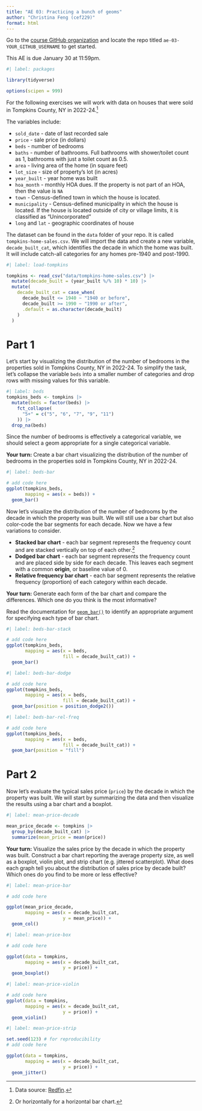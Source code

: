 ```yaml
---
title: "AE 03: Practicing a bunch of geoms"
author: "Christina Feng (cef229)"
format: html
---
```


::: callout-important
Go to the [course GitHub organization](https://github.coecis.cornell.edu/info3312-sp25) and locate the repo titled `ae-03-YOUR_GITHUB_USERNAME` to get started.

This AE is due January 30 at 11:59pm.
:::

```r
#| label: packages

library(tidyverse)

options(scipen = 999)
```

For the following exercises we will work with data on houses that were sold in Tompkins County, NY in 2022-24.[^1]

[^1]: Data source: [Redfin](https://www.redfin.com/county/1999/NY/Tompkins-County/filter/include=sold-1yr).

The variables include:

-   `sold_date` - date of last recorded sale
-   `price` - sale price (in dollars)
-   `beds` - number of bedrooms
-   `baths` - number of bathrooms. Full bathrooms with shower/toilet count as 1, bathrooms with just a toilet count as 0.5.
-   `area` - living area of the home (in square feet)
-   `lot_size` - size of property's lot (in acres)
-   `year_built` - year home was built
-   `hoa_month` - monthly HOA dues. If the property is not part of an HOA, then the value is `NA`
-   `town` - Census-defined town in which the house is located.
-   `municipality` - Census-defined municipality in which the house is located. If the house is located outside of city or village limits, it is classified as "Unincorporated"
-   `long` and `lat` - geographic coordinates of house

The dataset can be found in the `data` folder of your repo.
It is called `tompkins-home-sales.csv`. We will import the data and create a new variable, `decade_built_cat`, which identifies the decade in which the home was built. It will include catch-all categories for any homes pre-1940 and post-1990.

```r
#| label: load-tompkins

tompkins <- read_csv("data/tompkins-home-sales.csv") |>
  mutate(decade_built = (year_built %/% 10) * 10) |>
  mutate(
    decade_built_cat = case_when(
      decade_built <= 1940 ~ "1940 or before",
      decade_built >= 1990 ~ "1990 or after",
      .default = as.character(decade_built)
    )
  )
```

# Part 1

Let's start by visualizing the distribution of the number of bedrooms in the properties sold in Tompkins County, NY in 2022-24. To simplify the task, let's collapse the variable `beds` into a smaller number of categories and drop rows with missing values for this variable.

```r
#| label: beds
tompkins_beds <- tompkins |>
  mutate(beds = factor(beds) |>
    fct_collapse(
      "5+" = c("5", "6", "7", "9", "11")
    )) |>
  drop_na(beds)
```

Since the number of bedrooms is effectively a categorical variable, we should select a geom appropriate for a single categorical variable.

**Your turn:** Create a bar chart visualizing the distribution of the number of bedrooms in the properties sold in Tompkins County, NY in 2022-24.

```r
#| label: beds-bar

# add code here
ggplot(tompkins_beds, 
       mapping = aes(x = beds)) +
  geom_bar()

```

Now let's visualize the distribution of the number of bedrooms by the decade in which the property was built. We will still use a bar chart but also color-code the bar segments for each decade. Now we have a few variations to consider.

- **Stacked bar chart** - each bar segment represents the frequency count and are stacked vertically on top of each other.^[Or horizontally for a horizontal bar chart.]
- **Dodged bar chart** - each bar segment represents the frequency count and are placed side by side for each decade. This leaves each segment with a common **origin**, or baseline value of 0.
- **Relative frequency bar chart** - each bar segment represents the relative frequency (proportion) of each category within each decade.

**Your turn:** Generate each form of the bar chart and compare the differences. Which one do you think is the most informative?

::: callout-tip

Read the documentation for [`geom_bar()`](https://ggplot2.tidyverse.org/reference/geom_bar.html) to identify an appropriate argument for specifying each type of bar chart.

:::

```r
#| label: beds-bar-stack

# add code here
ggplot(tompkins_beds, 
       mapping = aes(x = beds, 
                     fill = decade_built_cat)) +
  geom_bar()


```

```r
#| label: beds-bar-dodge

# add code here
ggplot(tompkins_beds, 
       mapping = aes(x = beds, 
                     fill = decade_built_cat)) +
  geom_bar(position = position_dodge2())


```

```r
#| label: beds-bar-rel-freq

# add code here
ggplot(tompkins_beds, 
       mapping = aes(x = beds, 
                     fill = decade_built_cat)) +
  geom_bar(position = "fill")

```

# Part 2

Now let's evaluate the typical sales price (`price`) by the decade in which the property was built. We will start by summarizing the data and then visualize the results using a bar chart and a boxplot.

```r
#| label: mean-price-decade

mean_price_decade <- tompkins |>
  group_by(decade_built_cat) |>
  summarize(mean_price = mean(price))

```

**Your turn:** Visualize the sales price by the decade in which the property was built. Construct a bar chart reporting the average property size, as well as a boxplot, violin plot, and strip chart (e.g. jittered scatterplot). What does each graph tell you about the distribution of sales price by decade built? Which ones do you find to be more or less effective?

```r
#| label: mean-price-bar

# add code here

ggplot(mean_price_decade,
       mapping = aes(x = decade_built_cat,
                     y = mean_price)) +
  geom_col()


```

```r
#| label: mean-price-box

# add code here

ggplot(data = tompkins,
       mapping = aes(x = decade_built_cat,
                     y = price)) +
  geom_boxplot()

```

```r
#| label: mean-price-violin

# add code here
ggplot(data = tompkins,
       mapping = aes(x = decade_built_cat,
                     y = price)) +
  geom_violin()
```

```r
#| label: mean-price-strip

set.seed(123) # for reproducibility
# add code here

ggplot(data = tompkins,
       mapping = aes(x = decade_built_cat,
                     y = price)) +
  geom_jitter()

```
